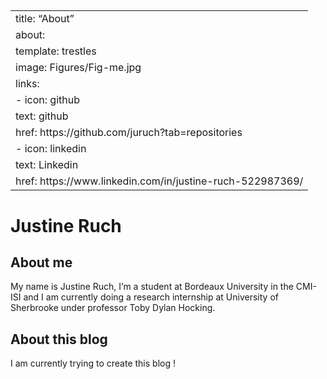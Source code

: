 ## 

---
title: "About"
about:
  template: trestles
  image: Figures/Fig-me.jpg
  links:
    - icon: github
      text: github
      href: https://github.com/juruch?tab=repositories
    - icon: linkedin
      text: Linkedin
      href: https://www.linkedin.com/in/justine-ruch-522987369/
---

# Justine Ruch

## About me

My name is Justine Ruch, I'm a student at Bordeaux University in the CMI-ISI and I am currently doing a research internship at University of Sherbrooke under professor Toby Dylan Hocking.

## About this blog

I am currently trying to create this blog !

